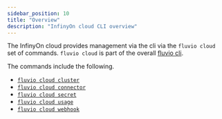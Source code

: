 ```yaml
---
sidebar_position: 10
title: "Overview"
description: "InfinyOn cloud CLI overview"
---
```


The InfinyOn cloud provides management via the cli via the `fluvio cloud` set of commands.
`fluvio cloud` is part of the overall [fluvio cli](../../fluvio/cli/introduction).

The commands include the following.

- [`fluvio cloud cluster`](cluster)
- [`fluvio cloud connector`](connector)
- [`fluvio cloud secret`](secret)
- [`fluvio cloud usage`](usage)
- [`fluvio cloud webhook`](webhook)

